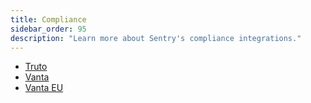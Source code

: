 ```yaml
---
title: Compliance
sidebar_order: 95
description: "Learn more about Sentry's compliance integrations."
---
```


- [Truto](/organization/integrations/compliance/truto/)
- [Vanta](/organization/integrations/compliance/vanta/)
- [Vanta EU](/organization/integrations/compliance/vanta-eu/)

